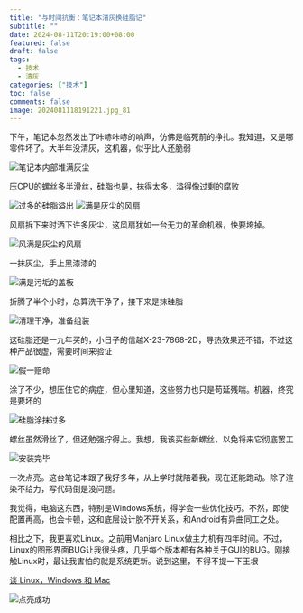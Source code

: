 ```yaml
---
title: "与时间抗衡：笔记本清灰换硅脂记"
subtitle: ""
date: 2024-08-11T20:19:00+08:00
featured: false
draft: false
tags:
  - 技术
  - 清灰
categories: ["技术"]
toc: false
comments: false
image: 2024081118191221.jpg_81
---
```




下午，笔记本忽然发出了咔哧咔哧的响声，仿佛是临死前的挣扎。我知道，又是哪零件坏了。大半年没清灰，这机器，似乎比人还脆弱

<Img src="20240811181932.jpg" alt="笔记本内部堆满灰尘" />

压CPU的螺丝多半滑丝，硅脂也是，抹得太多，溢得像过剩的腐败

<Img src="20240811181929.jpg" alt="过多的硅脂溢出" />

<Img src="202408111819311.jpg" alt="满是灰尘的风扇" />

风扇拆下来时洒下许多灰尘，这风扇犹如一台无力的革命机器，快要垮掉。

<Img src="20240811181920.jpg" alt="风满是灰尘的风扇" />

一抹灰尘，手上黑漆漆的

<Img src="202408111819321.jpg" alt="满是污垢的盖板" />

折腾了半个小时，总算洗干净了，接下来是抹硅脂

<Img src="20240811181919.jpg" alt="清理干净，准备组装" />

这硅脂还是一九年买的，小日子的信越X-23-7868-2D，导热效果还不错，不过这种产品很虚，需要时间来验证

<Img src="d6c280f6091869e63280a500e4ef9d6.jpg" alt="假一赔命" exif="false" />

涂了不少，想压住它的病症，但心里知道，这些努力也只是苟延残喘。机器，终究是要坏的

<Img src="20240811181912.jpg" alt="硅脂涂抹过多" />

螺丝虽然滑丝了，但还勉强拧得上。我想，我该买些新螺丝，以免将来它彻底罢工

<Img src="20240811181909.jpg" alt="安装完毕" />

一次点亮。这台笔记本跟了我好多年，从上学时就陪着我，现在还能跑动。除了渲染不给力，写代码倒是没问题。

我觉得，电脑这东西，特别是Windows系统，得学会一些优化技巧。不然，即使配置再高，也会卡顿，这和底层设计脱不开关系，和Android有异曲同工之处。

相比之下，我更喜欢Linux。之前用Manjaro Linux做主力机有四年时间。不过，Linux的图形界面BUG让我很头疼，几乎每个版本都有各种关于GUI的BUG。刚接触Linux时，最让我害怕的就是系统更新。说到这里，不得不提一下王垠

<a href="https://www.yinwang.org/blog-cn/2013/03/07/linux-windows-mac" target="_blank">谈 Linux，Windows 和 Mac</a>

<Img src="20240811181907.jpg" alt="点亮成功" />